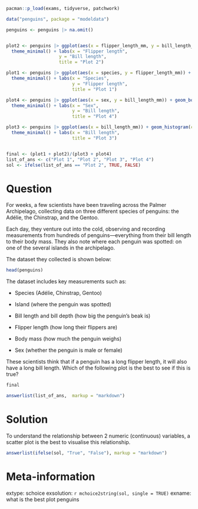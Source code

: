 ```r
pacman::p_load(exams, tidyverse, patchwork)

data("penguins", package = "modeldata")

penguins <- penguins |> na.omit()


plot2 <- penguins |> ggplot(aes(x = flipper_length_mm, y = bill_length_mm)) + geom_point() + 
  theme_minimal() + labs(x = "Flipper length",
                    y = "Bill length", 
                    title = "Plot 2")

plot1 <- penguins |> ggplot(aes(x = species, y = flipper_length_mm)) + geom_boxplot() +
  theme_minimal() + labs(x = "Species",
                         y = "Flipper length", 
                         title = "Plot 1")

plot4 <- penguins |> ggplot(aes(x = sex, y = bill_length_mm)) + geom_boxplot() + 
  theme_minimal() + labs(x = "Sex",
                         y = "Bill length", 
                         title = "Plot 4")

plot3 <- penguins |> ggplot(aes(x = bill_length_mm)) + geom_histogram(col = "white", bins = 30) + 
  theme_minimal() + labs(x = "Bill length",
                         title = "Plot 3")


final <- (plot1 + plot2)/(plot3 + plot4)
list_of_ans <- c("Plot 1", "Plot 2", "Plot 3", "Plot 4")
sol <- ifelse(list_of_ans == "Plot 2", TRUE, FALSE)
```

Question
==============
For weeks, a few scientists have been traveling across the Palmer Archipelago, collecting data on three different species of penguins: the Adélie, the Chinstrap, and the Gentoo.

Each day, they venture out into the cold, observing and recording measurements from hundreds of penguins—everything from their bill length to their body mass. They also note where each penguin was spotted: on one of the several islands in the archipelago.

The dataset they collected is shown below:
```r
head(penguins)
```
The dataset includes key measurements such as:

-    Species (Adélie, Chinstrap, Gentoo)

-    Island (where the penguin was spotted)

-    Bill length and bill depth (how big the penguin’s beak is)

-    Flipper length (how long their flippers are)

-    Body mass (how much the penguin weighs)

-    Sex (whether the penguin is male or female)


These scientists think that if a penguin has a long flipper length, it will also have a long bill length. Which of the following plot is the best to see if this is true? 

```r
final
```

```r
answerlist(list_of_ans,  markup = "markdown")
```





Solution
===========================
To understand the relationship between 2 numeric (continuous) variables, a scatter plot is the best to visualise this relationship.


```r
answerlist(ifelse(sol, "True", "False"), markup = "markdown")
```



Meta-information
================
extype: schoice
exsolution: `r mchoice2string(sol, single = TRUE)`
exname: what is the best plot penguins 

